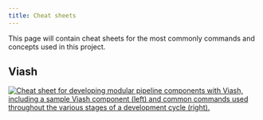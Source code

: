 ```yaml
---
title: Cheat sheets
---
```


This page will contain cheat sheets for the most commonly commands and concepts used in this project.

## Viash

[![Cheat sheet for developing modular pipeline components with Viash, including a sample Viash component (left) and common commands used throughout the various stages of a development cycle (right).](../images/viash_figure_3.png){#fig-viash-cheat-sheet}](../images/viash_figure_3.pdf)